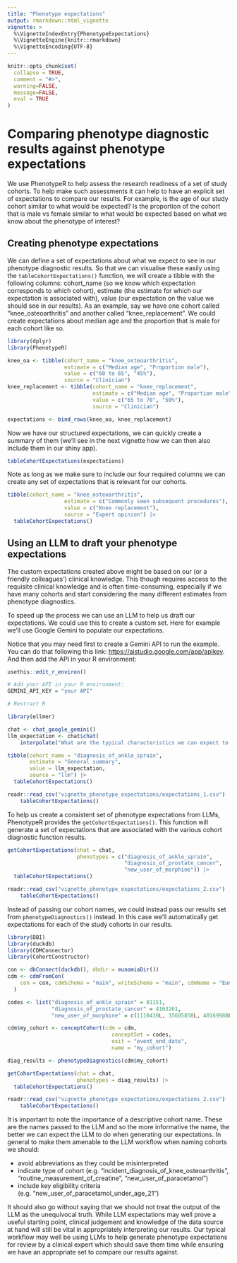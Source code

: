 ```yaml
---
title: "Phenotype expectations"
output: rmarkdown::html_vignette
vignette: >
  %\VignetteIndexEntry{PhenotypeExpectations}
  %\VignetteEngine{knitr::rmarkdown}
  %\VignetteEncoding{UTF-8}
---
```


```r
knitr::opts_chunk$set(
  collapse = TRUE,
  comment = "#>", 
  warning=FALSE, 
  message=FALSE, 
  eval = TRUE
)
```

# Comparing phenotype diagnostic results against phenotype expectations

We use PhenotypeR to help assess the research readiness of a set of study cohorts. To help make such assessments it can help to have an explicit set of expectations to compare our results. For example, is the age of our study cohort similar to what would be expected? Is the proportion of the cohort that is male vs female similar to what would be expected based on what we know about the phenotype of interest?

## Creating phenotype expectations

We can define a set of expectations about what we expect to see in our phenotype diagnostic results. So that we can visualise these easily using the `tableCohortExpectations()` function, we will create a tibble with the following columns: cohort_name (so we know which expectation corresponds to which cohort), estimate (the estimate for which our expectation is associated with), value (our expectation on the value we should see in our results). As an example, say we have one cohort called "knee_osteoarthritis" and another called "knee_replacement". We could create expectations about median age and the proportion that is male for each cohort like so.

```r
library(dplyr)
library(PhenotypeR)

knee_oa <- tibble(cohort_name = "knee_osteoarthritis",
                  estimate = c("Median age", "Proportion male"),
                  value = c("60 to 65", "45%"),
                  source = "Clinician")
knee_replacement <- tibble(cohort_name = "knee_replacement",
                           estimate = c("Median age", "Proportion male"),
                           value = c("65 to 70", "50%"),
                           source = "Clinician")

expectations <- bind_rows(knee_oa, knee_replacement)
```

Now we have our structured expectations, we can quickly create a summary of them (we'll see in the next vignette how we can then also include them in our shiny app).

```r
tableCohortExpectations(expectations)
```

Note as long as we make sure to include our four required columns we can create any set of expectations that is relevant for our cohorts.

```r
tibble(cohort_name = "knee_osteoarthritis",
                  estimate = c("Commonly seen subsequent procedures"),
                  value = c("Knee replacement"),
                  source = "Expert opinion") |> 
  tableCohortExpectations()
```

## Using an LLM to draft your phenotype expectations

The custom expectations created above might be based on our (or a friendly colleagues') clinical knowledge. This though requires access to the requisite clinical knowledge and is often time-consuming, especially if we have many cohorts and start considering the many different estimates from phenotype diagnostics.

To speed up the process we can use an LLM to help us draft our expectations. We could use this to create a custom set. Here for example we'll use Google Gemini to populate our expectations.

Notice that you may need first to create a Gemini API to run the example. You can do that following this link: <https://aistudio.google.com/app/apikey>. And then add the API in your R environment:

```r
usethis::edit_r_environ()

# Add your API in your R environment:
GEMINI_API_KEY = "your API"

# Restrart R
```

```r
library(ellmer)

chat <- chat_google_gemini()
llm_expectation <- chat$chat(
    interpolate("What are the typical characteristics we can expect to see in our real-world data for a cohort of people with an ankle sprain (average age, proportion male vs female, subsequent medications, etc)? Be brief and provide summar with a few sentences.")) 

tibble(cohort_name = "diagnosis_of_ankle_sprain",
       estimate = "General summary",
       value = llm_expectation,
       source = "llm") |> 
  tableCohortExpectations()
```

```r
readr::read_csv("vignette_phenotype_expectations/expectations_1.csv") |>
    tableCohortExpectations()
```

To help us create a consistent set of phenotype expectations from LLMs, PhenotypeR provides the `getCohortExpectations()`. This function will generate a set of expectations that are associated with the various cohort diagnostic function results.

```r
getCohortExpectations(chat = chat, 
                      phenotypes = c("diagnosis_of_ankle_sprain", 
                                     "diagnosis_of_prostate_cancer", 
                                     "new_user_of_morphine")) |> 
  tableCohortExpectations()
```

```r
readr::read_csv("vignette_phenotype_expectations/expectations_2.csv") |>
    tableCohortExpectations()
```

Instead of passing our cohort names, we could instead pass our results set from `phenotypeDiagnostics()` instead. In this case we'll automatically get expectations for each of the study cohorts in our results.

```r
library(DBI)
library(duckdb)
library(CDMConnector)
library(CohortConstructor)

con <- dbConnect(duckdb(), dbdir = eunomiaDir())
cdm <- cdmFromCon(
    con = con, cdmSchema = "main", writeSchema = "main", cdmName = "Eunomia"
  )

codes <- list("diagnosis_of_ankle_sprain" = 81151,
              "diagnosis_of_prostate_cancer" = 4163261,
              "new_user_of_morphine" = c(1110410L, 35605858L, 40169988L))

cdm$my_cohort <- conceptCohort(cdm = cdm,
                                 conceptSet = codes,
                                 exit = "event_end_date",
                                 name = "my_cohort")

diag_results <- phenotypeDiagnostics(cdm$my_cohort)

getCohortExpectations(chat = chat, 
                      phenotypes = diag_results) |> 
  tableCohortExpectations()
```

```r
readr::read_csv("vignette_phenotype_expectations/expectations_2.csv") |>
    tableCohortExpectations()
```

It is important to note the importance of a descriptive cohort name. These are the names passed to the LLM and so the more informative the name, the better we can expect the LLM to do when generating our expectations. In general to make them amenable to the LLM workflow when naming cohorts we should:

-   avoid abbreviations as they could be misinterpreted
-   indicate type of cohort (e.g. "incident_diagnosis_of_knee_osteoarthritis", "routine_measurement_of_creatine", "new_user_of_paracetamol")
- include key eligibility criteria  (e.g. "new_user_of_paracetamol_under_age_21")

It should also go without saying that we should not treat the output of the LLM as the unequivocal truth. While LLM expectations may well prove a useful starting point, clinical judgement and knowledge of the data source at hand will still be vital in appropriately interpreting our results. Our typical workflow may well be using LLMs to help generate phenotype expectations for review by a clinical expert which should save them time while ensuring we have an appropriate set to compare our results against.
